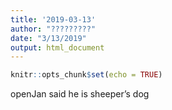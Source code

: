 ```yaml
---
title: '2019-03-13'
author: "?????????"
date: "3/13/2019"
output: html_document
---
```


```r
knitr::opts_chunk$set(echo = TRUE)
```

openJan said he is sheeper's dog